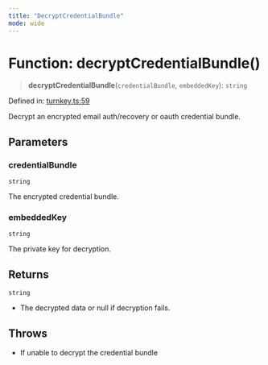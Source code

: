 ```yaml
---
title: "DecryptCredentialBundle"
mode: wide
---
```

  
# Function: decryptCredentialBundle()

> **decryptCredentialBundle**(`credentialBundle`, `embeddedKey`): `string`

Defined in: [turnkey.ts:59](https://github.com/tkhq/sdk/blob/ee72856c3f450731d7501ab05001215768b71500/packages/crypto/src/turnkey.ts#L59)

Decrypt an encrypted email auth/recovery or oauth credential bundle.

## Parameters

### credentialBundle

`string`

The encrypted credential bundle.

### embeddedKey

`string`

The private key for decryption.

## Returns

`string`

- The decrypted data or null if decryption fails.

## Throws

- If unable to decrypt the credential bundle
